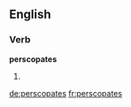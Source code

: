 ==English==

===Verb===
'''perscopates'''

# {{third-person singular of|perscopate}}

[[de:perscopates]]
[[fr:perscopates]]